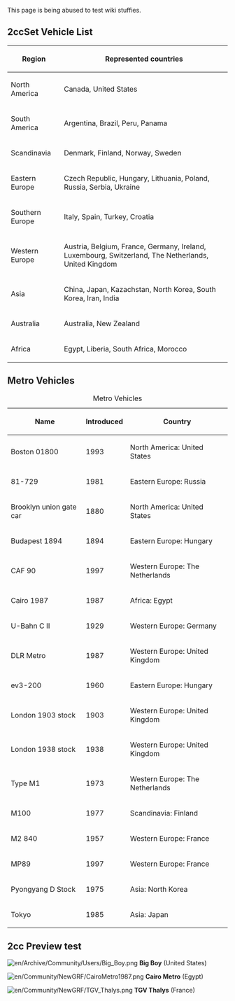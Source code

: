 This page is being abused to test wiki stuffies. 

== 2ccSet Vehicle List ==

{| class="wikitable" border="1"
! scope="col" |Region
! scope="col" |Represented countries
|-
| North America || Canada, United States
|-
| South America || Argentina, Brazil, Peru, Panama
|-
| Scandinavia || Denmark, Finland, Norway, Sweden
|-
| Eastern Europe || Czech Republic, Hungary, Lithuania, Poland, Russia, Serbia, Ukraine
|-
| Southern Europe || Italy, Spain, Turkey, Croatia
|-
| Western Europe || Austria, Belgium, France, Germany, Ireland, Luxembourg, Switzerland, The Netherlands, United Kingdom
|-
| Asia || China, Japan, Kazachstan, North Korea, South Korea, Iran, India
|-
| Australia || Australia, New Zealand
|-
| Africa || Egypt, Liberia, South Africa, Morocco
|}

== Metro Vehicles ==

{| class="wikitable sortable" border="1"
|+ Metro Vehicles
|-
! scope="col" | Name
! scope="col" | Introduced
! scope="col" | Country
|-
| Boston 01800 || 1993 || North America: United States
|-
| 81-729 || 1981 || Eastern Europe: Russia
|-
| Brooklyn union gate car || 1880 || North America: United States
|-
| Budapest 1894 || 1894 || Eastern Europe: Hungary
|-
| CAF 90 || 1997 || Western Europe: The Netherlands
|-
| Cairo 1987 || 1987 || Africa: Egypt
|-
| U-Bahn C II || 1929 || Western Europe: Germany
|-
| DLR Metro || 1987 || Western Europe: United Kingdom
|-
| ev3-200 || 1960 || Eastern Europe: Hungary
|-
| London 1903 stock || 1903 || Western Europe: United Kingdom
|-
| London 1938 stock || 1938 || Western Europe: United Kingdom
|-
| Type M1 || 1973 || Western Europe: The Netherlands
|-
| M100 || 1977 || Scandinavia: Finland
|-
| M2 840 || 1957 || Western Europe: France
|-
| MP89 || 1997 || Western Europe: France
|-
| Pyongyang D Stock || 1975 || Asia: North Korea
|-
| Tokyo || 1985 || Asia: Japan
|}

==2cc Preview test==

[[File:en/Archive/Community/Users/Big Boy.png]] '''Big Boy''' (United States)

[[File:en/Community/NewGRF/CairoMetro1987.png]] '''Cairo Metro''' (Egypt)

[[File:en/Community/NewGRF/TGV Thalys.png]] '''TGV Thalys''' (France)